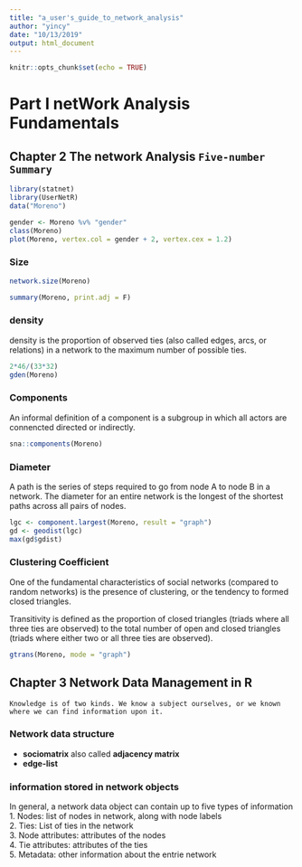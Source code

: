 ```yaml
---
title: "a_user's_guide_to_network_analysis"
author: "yincy"
date: "10/13/2019"
output: html_document
---
```


```r
knitr::opts_chunk$set(echo = TRUE)
```

# Part I netWork Analysis Fundamentals  
## Chapter 2 The network Analysis `Five-number Summary`  
```r
library(statnet)
library(UserNetR)
data("Moreno")
```

```r
gender <- Moreno %v% "gender" 
class(Moreno)
plot(Moreno, vertex.col = gender + 2, vertex.cex = 1.2)
```

### Size  
```r
network.size(Moreno)
```

```r
summary(Moreno, print.adj = F)
```


### density  
density is the proportion of observed ties (also called edges, arcs, or relations) in a network to the maximum number of possible ties.  

```r
2*46/(33*32)
gden(Moreno)
```


### Components  
An informal definition of a component is a subgroup in which all actors are connencted directed or indirectly.  
```r
sna::components(Moreno)
```


### Diameter  
A path is the series of steps required to go from node A to node B in a network. The diameter for an entire network is the longest of the shortest paths across all pairs of nodes.  
```r
lgc <- component.largest(Moreno, result = "graph")
gd <- geodist(lgc)
max(gd$gdist)
```


### Clustering Coefficient  
One of the fundamental characteristics of social networks (compared to random networks) is the presence of clustering, or the tendency to formed closed triangles.

Transitivity is defined as the proportion of closed triangles (triads where all three ties are observed) to the total number of open and closed triangles (triads where either two or all three ties are observed).  
```r
gtrans(Moreno, mode = "graph")
```


## Chapter 3 Network Data Management in R  
```
Knowledge is of two kinds. We know a subject ourselves, or we known where we can find information upon it.  
```

### Network data structure  
- **sociomatrix** also called **adjacency matrix**   
- **edge-list**  


### information stored in network objects  
In general, a network data object can contain up to five types of information  
1. Nodes: list of nodes in network, along with node labels  
2. Ties: List of ties in the network  
3. Node attributes: attributes of the nodes  
4. Tie attributes: attributes of the ties  
5. Metadata: other information about the entrie network  

































